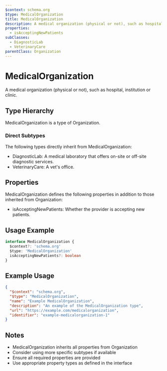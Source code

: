 ```yaml
---
$context: schema.org
$type: MedicalOrganization
title: MedicalOrganization
description: A medical organization (physical or not), such as hospital, institution or clinic.
properties:
  - isAcceptingNewPatients
subClasses:
  - DiagnosticLab
  - VeterinaryCare
parentClass: Organization
---
```


# MedicalOrganization

A medical organization (physical or not), such as hospital, institution or clinic.

## Type Hierarchy

MedicalOrganization is a type of Organization.

### Direct Subtypes

The following types directly inherit from MedicalOrganization:

- DiagnosticLab: A medical laboratory that offers on-site or off-site diagnostic services.
- VeterinaryCare: A vet's office.

## Properties

MedicalOrganization defines the following properties in addition to those inherited from Organization:

- isAcceptingNewPatients: Whether the provider is accepting new patients.

## Usage Example

```typescript
interface MedicalOrganization {
  $context?: 'schema.org'
  $type: 'MedicalOrganization'
  isAcceptingNewPatients?: boolean
}
```

## Example Usage

```json
{
  "$context": "schema.org",
  "$type": "MedicalOrganization",
  "name": "Example MedicalOrganization",
  "description": "An example of the MedicalOrganization type",
  "url": "https://example.com/medicalorganization",
  "identifier": "example-medicalorganization-1"
}
```

## Notes

- MedicalOrganization inherits all properties from Organization
- Consider using more specific subtypes if available
- Ensure all required properties are provided
- Use appropriate property types as defined in the interface
